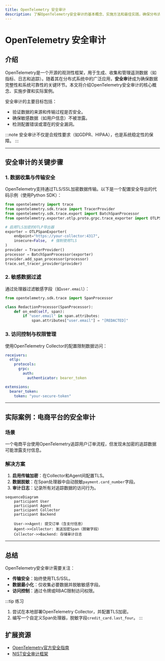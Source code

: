 ```yaml
---
title: OpenTelemetry 安全审计
description: 了解OpenTelemetry安全审计的基本概念、实施方法和最佳实践，确保分布式追踪系统的安全性。
---
```


# OpenTelemetry 安全审计

## 介绍

OpenTelemetry是一个开源的观测性框架，用于生成、收集和管理遥测数据（如指标、日志和追踪）。随着其在分布式系统中的广泛应用，**安全审计**成为确保数据完整性和系统可靠性的关键环节。本文将介绍OpenTelemetry安全审计的核心概念、实施步骤和实际案例。

安全审计的主要目标包括：
- 验证数据的来源和传输过程是否安全。
- 确保敏感数据（如用户信息）不被泄露。
- 检测配置错误或潜在的安全漏洞。

:::note
安全审计不仅是合规性要求（如GDPR、HIPAA），也是系统稳定性的保障。
:::

---

## 安全审计的关键步骤

### 1. 数据收集与传输安全
OpenTelemetry支持通过TLS/SSL加密数据传输。以下是一个配置安全导出的代码示例（使用Python SDK）：

```python
from opentelemetry import trace
from opentelemetry.sdk.trace import TracerProvider
from opentelemetry.sdk.trace.export import BatchSpanProcessor
from opentelemetry.exporter.otlp.proto.grpc.trace_exporter import OTLPSpanExporter

# 启用TLS加密的OTLP导出器
exporter = OTLPSpanExporter(
    endpoint="https://your-collector:4317",
    insecure=False,  # 强制使用TLS
)
provider = TracerProvider()
processor = BatchSpanProcessor(exporter)
provider.add_span_processor(processor)
trace.set_tracer_provider(provider)
```

### 2. 敏感数据过滤
通过处理器过滤敏感字段（如`user.email`）：
```python
from opentelemetry.sdk.trace import SpanProcessor

class RedactionProcessor(SpanProcessor):
    def on_end(self, span):
        if "user.email" in span.attributes:
            span.attributes["user.email"] = "[REDACTED]"
```

### 3. 访问控制与权限管理
使用OpenTelemetry Collector的配置限制数据访问：
```yaml
receivers:
  otlp:
    protocols:
      grpc:
        auth:
          authenticator: bearer_token

extensions:
  bearer_token:
    token: "your-secure-token"
```

---

## 实际案例：电商平台的安全审计

### 场景
一个电商平台使用OpenTelemetry追踪用户订单流程，但发现未加密的追踪数据可能泄露支付信息。

### 解决方案
1. **启用传输加密**：在Collector和Agent间配置TLS。
2. **数据脱敏**：在Span处理器中自动脱敏`payment.card_number`字段。
3. **审计日志**：记录所有对追踪数据的访问行为。

```mermaid
sequenceDiagram
    participant User
    participant Agent
    participant Collector
    participant Backend

    User->>Agent: 提交订单（含支付信息）
    Agent->>Collector: 发送加密Span（脱敏字段）
    Collector->>Backend: 存储审计日志
```

---

## 总结

OpenTelemetry安全审计需要关注：
- **传输安全**：始终使用TLS/SSL。
- **数据最小化**：仅收集必要数据并脱敏敏感字段。
- **访问控制**：通过令牌或RBAC限制访问权限。

:::tip 练习
1. 尝试在本地部署OpenTelemetry Collector，并配置TLS加密。
2. 编写一个自定义Span处理器，脱敏字段`credit_card.last_four`。
:::

## 扩展资源
- [OpenTelemetry官方安全指南](https://opentelemetry.io/docs/concepts/security/)
- [NIST安全审计框架](https://csrc.nist.gov/projects/risk-management)